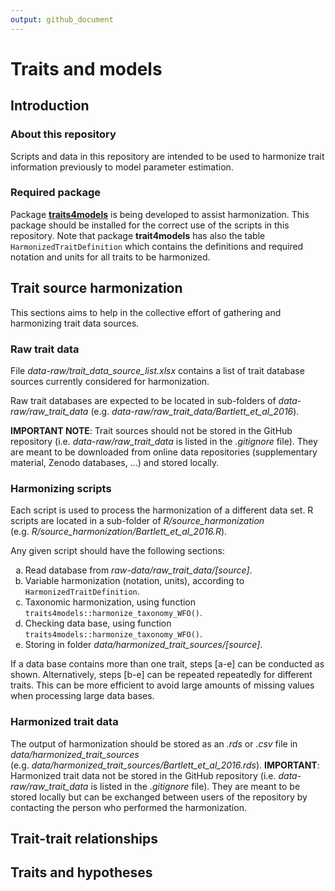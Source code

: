 ```yaml
---
output: github_document
---
```

# Traits and models

## Introduction
### About this repository

Scripts and data in this repository are intended to be used to harmonize trait information 
previously to model parameter estimation.

### Required package

Package [**traits4models**](https://emf-creaf.github.io/traits4models) is being developed to assist harmonization. This package should be installed for the correct use of the scripts in this repository. Note that package **trait4models** has also the table `HarmonizedTraitDefinition` which contains the definitions and required notation and units for all traits to be harmonized.

## Trait source harmonization

This sections aims to help in the collective effort of gathering and harmonizing trait data sources.

### Raw trait data

File *data-raw/trait_data_source_list.xlsx* contains a list of trait database sources currently considered for harmonization. 

Raw trait databases are expected to be located in sub-folders of *data-raw/raw_trait_data* (e.g. *data-raw/raw_trait_data/Bartlett_et_al_2016*).

**IMPORTANT NOTE**: Trait sources should not be stored in the GitHub repository (i.e. *data-raw/raw_trait_data* is listed in the *.gitignore* file). They are meant to be downloaded from online data repositories (supplementary material, Zenodo databases, ...) and stored locally.

### Harmonizing scripts

Each script is used to process the harmonization of a different data set. R scripts are located in a sub-folder of *R/source_harmonization* (e.g. *R/source_harmonization/Bartlett_et_al_2016.R*).

Any given script should have the following sections:

a. Read database from *raw-data/raw_trait_data/[source]*.
b. Variable harmonization (notation, units), according to `HarmonizedTraitDefinition`.
c. Taxonomic harmonization, using function `traits4models::harmonize_taxonomy_WFO()`.
d. Checking data base, using function `traits4models::harmonize_taxonomy_WFO()`.
e. Storing in folder *data/harmonized_trait_sources/[source]*.

If a data base contains more than one trait, steps [a-e] can be conducted as shown. Alternatively, steps [b-e] can be repeated repeatedly for different traits. This can be more efficient to avoid large amounts of missing values when processing large data bases.

### Harmonized trait data

The output of harmonization should be stored as an *.rds* or *.csv* file in *data/harmonized_trait_sources* (e.g. *data/harmonized_trait_sources/Bartlett_et_al_2016.rds*). 
**IMPORTANT**: Harmonized trait data not be stored in the GitHub repository (i.e. *data-raw/raw_trait_data* is listed in the *.gitignore* file). They are meant to be stored locally but can be exchanged between users of the repository by contacting the person who performed the harmonization.

## Trait-trait relationships


## Traits and hypotheses

